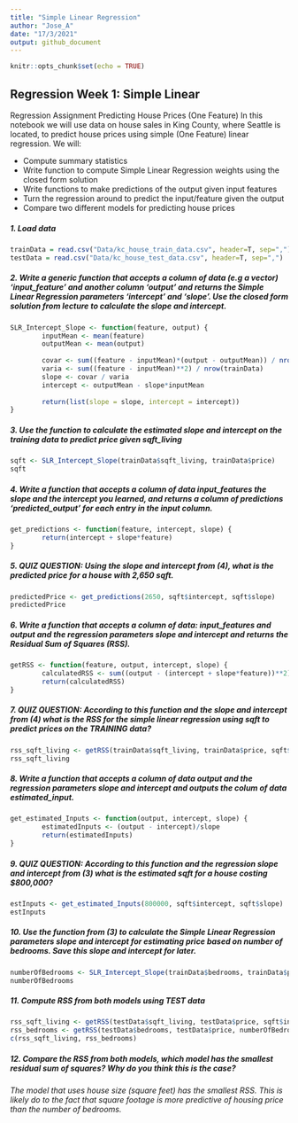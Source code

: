 ```yaml
---
title: "Simple Linear Regression"
author: "Jose_A"
date: "17/3/2021"
output: github_document
---
```


```r
knitr::opts_chunk$set(echo = TRUE)
```



## Regression Week 1: Simple Linear 
Regression Assignment
Predicting House Prices (One Feature)
In this notebook we will use data on house sales in King County, where Seattle is located, to predict house prices using simple (One Feature) linear regression. We will:

  * Compute summary statistics
  * Write function to compute Simple Linear Regression weights using the closed form solution
  * Write functions to make predictions of the output given input features
  * Turn the regression around to predict the input/feature given the output
  * Compare two different models for predicting house prices



##### 1. Load data

```r
trainData = read.csv("Data/kc_house_train_data.csv", header=T, sep=",")
testData = read.csv("Data/kc_house_test_data.csv", header=T, sep=",")
```

##### 2. Write a generic function that accepts a column of data (e.g a vector) 'input_feature' and another column 'output' and returns the Simple Linear Regression parameters 'intercept' and 'slope'. Use the closed form solution from lecture to calculate the slope and intercept.

```r
SLR_Intercept_Slope <- function(feature, output) {
        inputMean <- mean(feature)
        outputMean <- mean(output)
        
        covar <- sum((feature - inputMean)*(output - outputMean)) / nrow(trainData)
        varia <- sum((feature - inputMean)**2) / nrow(trainData)
        slope <- covar / varia
        intercept <- outputMean - slope*inputMean
        
        return(list(slope = slope, intercept = intercept))
}
```

##### 3. Use the function to calculate the estimated slope and intercept on the training data to predict price given sqft_living

```r
sqft <- SLR_Intercept_Slope(trainData$sqft_living, trainData$price)
sqft
```

##### 4. Write a function that accepts a column of data input_features the slope and the intercept you learned, and returns a column of predictions 'predicted_output' for each entry in the input column.

```r
get_predictions <- function(feature, intercept, slope) {
        return(intercept + slope*feature)
}
```

##### 5. QUIZ QUESTION: Using the slope and intercept from (4), what is the predicted price for a house with 2,650 sqft.

```r
predictedPrice <- get_predictions(2650, sqft$intercept, sqft$slope)
predictedPrice
```

##### 6. Write a function that accepts a column of data: input_features and output and the regression parameters slope and intercept and returns the Residual Sum of Squares (RSS).

```r
getRSS <- function(feature, output, intercept, slope) {
        calculatedRSS <- sum((output - (intercept + slope*feature))**2)
        return(calculatedRSS)
}
```

##### 7. QUIZ QUESTION: According to this function and the slope and intercept from (4) what is the RSS for the simple linear regression using sqft to predict prices on the TRAINING data?

```r
rss_sqft_living <- getRSS(trainData$sqft_living, trainData$price, sqft$intercept, sqft$slope)
rss_sqft_living
```

##### 8. Write a function that accepts a column of data output and the regression parameters slope and intercept and outputs the colum of data estimated_input.

```r
get_estimated_Inputs <- function(output, intercept, slope) {
        estimatedInputs <- (output - intercept)/slope
        return(estimatedInputs)
}
```

##### 9. QUIZ QUESTION: According to this function and the regression slope and intercept from (3) what is the estimated sqft for a house costing $800,000?

```r
estInputs <- get_estimated_Inputs(800000, sqft$intercept, sqft$slope)
estInputs
```

##### 10. Use the function from (3) to calculate the Simple Linear Regression parameters slope and intercept for estimating price based on number of bedrooms. Save this slope and intercept for later.

```r
numberOfBedrooms <- SLR_Intercept_Slope(trainData$bedrooms, trainData$price)
numberOfBedrooms
```

##### 11. Compute RSS from both models using TEST data

```r
rss_sqft_living <- getRSS(testData$sqft_living, testData$price, sqft$intercept, sqft$slope)
rss_bedrooms <- getRSS(testData$bedrooms, testData$price, numberOfBedrooms$intercept, numberOfBedrooms$slope)
c(rss_sqft_living, rss_bedrooms)
```

##### 12. Compare the RSS from both models, which model has the smallest residual sum of squares? Why do you think this is the case?

###### The model that uses house size (square feet) has the smallest RSS. This is likely do to the fact that square footage is more predictive of housing price than the number of bedrooms.

